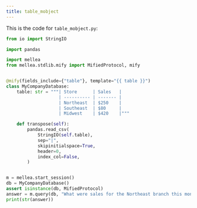 ```yaml
---
title: table_mobject
---
```


This is the code for `table_mobject.py`:
<CodeGroup>

```python Python
from io import StringIO

import pandas

import mellea
from mellea.stdlib.mify import MifiedProtocol, mify


@mify(fields_include={"table"}, template="{{ table }}")
class MyCompanyDatabase:
    table: str = """| Store      | Sales   |
                    | ---------- | ------- |
                    | Northeast  | $250    |
                    | Southeast  | $80     |
                    | Midwest    | $420    |"""

    def transpose(self):
        pandas.read_csv(
            StringIO(self.table),
            sep="|",
            skipinitialspace=True,
            header=0,
            index_col=False,
        )


m = mellea.start_session()
db = MyCompanyDatabase()
assert isinstance(db, MifiedProtocol)
answer = m.query(db, "What were sales for the Northeast branch this month?")
print(str(answer))

```
</CodeGroup>
